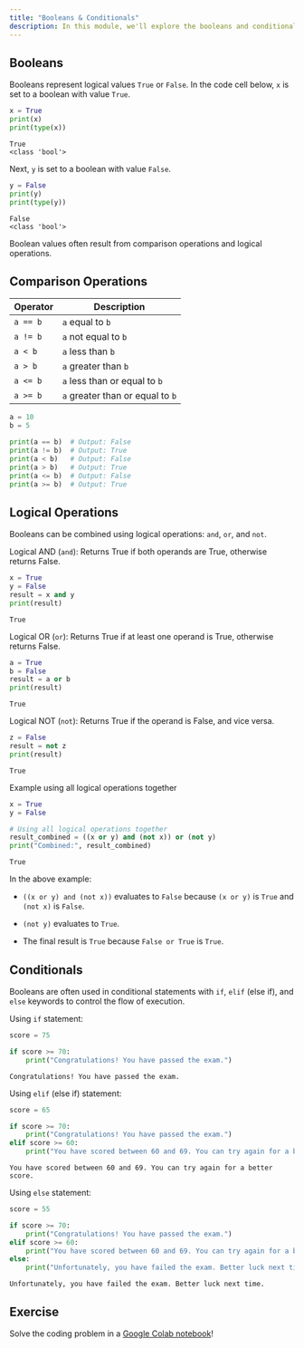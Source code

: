 ```yaml
---
title: "Booleans & Conditionals"
description: In this module, we'll explore the booleans and conditionals in Python.
---
```


## Booleans

Booleans represent logical values `True` or `False`. In the code cell below, `x` is set to a boolean with value `True`.

```py
x = True
print(x)
print(type(x))
```

```
True
<class 'bool'>
```

Next, `y` is set to a boolean with value `False`.

```py
y = False
print(y)
print(type(y))
```

```
False
<class 'bool'>
```

Boolean values often result from comparison operations and logical operations.

## Comparison Operations

| Operator | Description                      |
| -------- | -------------------------------- |
| `a == b` | `a` equal to `b`                 |
| `a != b` | `a` not equal to `b`             |
| `a < b`  | `a` less than `b`                |
| `a > b`  | `a` greater than `b`             |
| `a <= b` | `a` less than or equal to `b`    |
| `a >= b` | `a` greater than or equal to `b` |

```py
a = 10
b = 5

print(a == b)  # Output: False
print(a != b)  # Output: True
print(a < b)   # Output: False
print(a > b)   # Output: True
print(a <= b)  # Output: False
print(a >= b)  # Output: True
```

## Logical Operations

Booleans can be combined using logical operations: `and`, `or`, and `not`.

Logical AND (`and`): Returns True if both operands are True, otherwise returns False.

```py
x = True
y = False
result = x and y
print(result)
```

```
True
```

Logical OR (`or`): Returns True if at least one operand is True, otherwise returns False.

```py
a = True
b = False
result = a or b
print(result)
```

```
True
```

Logical NOT (`not`): Returns True if the operand is False, and vice versa.

```py
z = False
result = not z
print(result)
```

```
True
```

Example using all logical operations together

```py
x = True
y = False

# Using all logical operations together
result_combined = ((x or y) and (not x)) or (not y)
print("Combined:", result_combined)
```

```
True
```

In the above example:

- `((x or y) and (not x))` evaluates to `False` because `(x or y)` is `True` and `(not x)` is `False`.

- `(not y)` evaluates to `True`.
- The final result is `True` because `False or True` is `True`.

## Conditionals

Booleans are often used in conditional statements with `if`, `elif` (else if), and `else` keywords to control the flow of execution.

Using `if` statement:

```py
score = 75

if score >= 70:
    print("Congratulations! You have passed the exam.")
```

```
Congratulations! You have passed the exam.
```

Using `elif` (else if) statement:

```py
score = 65

if score >= 70:
    print("Congratulations! You have passed the exam.")
elif score >= 60:
    print("You have scored between 60 and 69. You can try again for a better score.")
```

```
You have scored between 60 and 69. You can try again for a better score.
```

Using `else` statement:

```py
score = 55

if score >= 70:
    print("Congratulations! You have passed the exam.")
elif score >= 60:
    print("You have scored between 60 and 69. You can try again for a better score.")
else:
    print("Unfortunately, you have failed the exam. Better luck next time.")
```

```
Unfortunately, you have failed the exam. Better luck next time.
```

## Exercise

Solve the coding problem in a [Google Colab notebook](#)!
